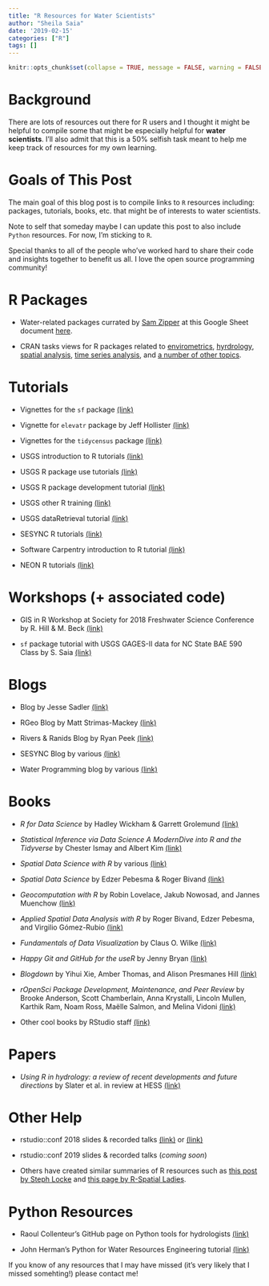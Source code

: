 ```yaml
---
title: "R Resources for Water Scientists"
author: "Sheila Saia"
date: '2019-02-15'
categories: ["R"]
tags: []
---
```


```r
knitr::opts_chunk$set(collapse = TRUE, message = FALSE, warning = FALSE)
```

# Background

There are lots of resources out there for R users and I thought it might be helpful to compile some that might be especially helpful for **water scientists**. I'll also admit that this is a 50% selfish task meant to help me keep track of resources for my own learning.

# Goals of This Post

The main goal of this blog post is to compile links to `R` resources including: packages, tutorials, books, etc. that might be of interests to water scientists.

Note to self that someday maybe I can update this post to also include `Python` resources. For now, I'm sticking to `R`.

Special thanks to all of the people who've worked hard to share their code and insights together to benefit us all. I love the open source programming community!

# R Packages

- Water-related packages currated by [Sam Zipper](https://samzipper.weebly.com/) at this Google Sheet document [here](https://docs.google.com/document/d/1XM3KuWdMgVrh92zE-CGIFNC7jYd_DGD8CokAVLkItz0/edit).

- CRAN tasks views for R packages related to [envirometrics](https://cran.r-project.org/web/views/Environmetrics.html), [hyrdrology](https://cran.r-project.org/web/views/Hydrology.html), [spatial analysis](https://cran.r-project.org/web/views/Spatial.html), [time series analysis](https://cran.r-project.org/web/views/TimeSeries.html), and [a number of other topics](https://cran.r-project.org/web/views/).

# Tutorials

- Vignettes for the `sf` package [(link)](https://github.com/r-spatial/sf)

- Vignette for `elevatr` package by Jeff Hollister [(link)](https://cran.r-project.org/web/packages/elevatr/vignettes/introduction_to_elevatr.html)

- Vignettes for the `tidycensus` package [(link)](https://github.com/walkerke/tidycensus/tree/master/vignettes)

- USGS introduction to R tutorials [(link)](https://owi.usgs.gov/R/training-curriculum/intro-curriculum/)

- USGS R package use tutorials [(link)](https://owi.usgs.gov/R/training-curriculum/usgs-packages/)

- USGS R package development tutorial [(link)](https://owi.usgs.gov/R/training-curriculum/r-package-dev/)

- USGS other R training [(link)](https://owi.usgs.gov/R/training-curriculum/course-specific-material/)

- USGS dataRetrieval tutorial [(link)](https://owi.usgs.gov/R/dataRetrieval.html#1)

- SESYNC R tutorials [(link)](https://cyberhelp.sesync.org/lesson/)

- Software Carpentry introduction to R tutorial [(link)](http://swcarpentry.github.io/r-novice-inflammation/)

- NEON R tutorials [(link)](https://www.neonscience.org/resources/data-tutorials)

# Workshops (+ associated code)

- GIS in R Workshop at Society for 2018 Freshwater Science Conference by R. Hill & M. Beck [(link)](https://ryan-hill.github.io/sfs-r-gis-2018/)

- `sf` package tutorial with USGS GAGES-II data for NC State BAE 590 Class by S. Saia [(link)](https://github.com/sheilasaia/sf-workshop-bae590)

# Blogs

- Blog by Jesse Sadler [(link)](https://www.jessesadler.com/)

- RGeo Blog by Matt Strimas-Mackey [(link)](http://strimas.com/#posts)

- Rivers & Ranids Blog by Ryan Peek [(link)](https://ryanpeek.github.io/)

- SESYNC Blog by various [(link)](https://cyberhelp.sesync.org/blog/)

- Water Programming blog by various [(link)](https://waterprogramming.wordpress.com/)

# Books

- *R for Data Science* by Hadley Wickham & Garrett Grolemund [(link)](https://r4ds.had.co.nz/)

- *Statistical Inference via Data Science A ModernDive into R and the Tidyverse* by Chester Ismay and Albert Kim [(link)](https://moderndive.com/index.html)

- *Spatial Data Science with R* by various [(link)](https://www.rspatial.org/)

- *Spatial Data Science* by Edzer Pebesma & Roger Bivand [(link)](https://keen-swartz-3146c4.netlify.com/index.html)

- *Geocomputation with R* by Robin Lovelace, Jakub Nowosad, and Jannes Muenchow [(link)](https://geocompr.robinlovelace.net/)

- *Applied Spatial Data Analysis with R* by Roger Bivand, Edzer Pebesma, and Virgilio Gómez-Rubio [(link)](http://gis.humboldt.edu/OLM/r/Spatial%20Analysis%20With%20R.pdf)

- *Fundamentals of Data Visualization* by Claus O. Wilke [(link)](https://serialmentor.com/dataviz/)

- *Happy Git and GitHub for the useR* by Jenny Bryan [(link)](https://happygitwithr.com/index.html)

- *Blogdown* by Yihui Xie, Amber Thomas, and Alison Presmanes Hill [(link)](https://bookdown.org/yihui/blogdown/)

- *rOpenSci Package Development, Maintenance, and Peer Review* by Brooke Anderson, Scott Chamberlain, Anna Krystalli, Lincoln Mullen, Karthik Ram, Noam Ross, Maëlle Salmon, and Melina Vidoni [(link)](https://ropensci.github.io/dev_guide/)

- Other cool books by RStudio staff [(link)](https://www.rstudio.com/resources/training/books/)

# Papers

- *Using R in hydrology: a review of recent developments and future directions* by Slater et al. in review at HESS [(link)](https://www.hydrol-earth-syst-sci-discuss.net/hess-2019-50/)

# Other Help

- rstudio::conf 2018 slides & recorded talks [(link)](https://github.com/simecek/RStudioConf2018Slides) or [(link)](https://resources.rstudio.com/rstudio-conf-2018)

- rstudio::conf 2019 slides & recorded talks (*coming soon*)

- Others have created similar summaries of R resources such as [this post by Steph Locke](https://itsalocke.com/blog/r-spatial-resources/) and [this page by R-Spatial Ladies](https://github.com/rspatialladies/rspatial-resources). 

# Python Resources

- Raoul Collenteur's GitHub page on Python tools for hydrologists [(link)](https://github.com/raoulcollenteur/Python-Hydrology-Tools)

- John Herman's Python for Water Resources Engineering tutorial [(link)](http://jdherman.github.io/python-tutorial/)


If you know of any resources that I may have missed (it's very likely that I missed somehting!) please contact me!

